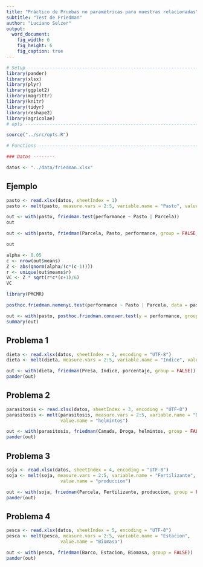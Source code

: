 ```yaml
---
title: "Práctico de Pruebas no paramétricas para muestras relacionadas""
subtitle: "Test de Friedman"
author: "Luciano Selzer"
output: 
  word_document:
    fig_width: 6
    fig_height: 6
    fig_caption: true
---
```



```r
# Setup -------------------------------------------------------------------
library(pander)
library(xlsx)
library(plyr)
library(ggplot2)
library(magrittr)
library(knitr)
library(tidyr)
library(reshape2)
library(agricolae)
# opts --------------------------------------------------------------------

source("../src/opts.R")

# Functions ---------------------------------------------------------------

### Datos --------

datos <- "../data/friedman.xlsx"
```


## Ejemplo

```r
pasto <- read.xlsx(datos, sheetIndex = 1)
pasto <- melt(pasto, measure.vars = 2:5, variable.name = "Pasto", value.name = "performance")

out <- with(pasto, friedman.test(performance ~ Pasto | Parcela))
out


```
```r
out <- with(pasto, friedman(Parcela, Pasto, performance, group = FALSE, console = TRUE))

```
```r
out
```
```r
alpha <- 0.05
c <- nrow(out$means)
Z <- abs(qnorm(alpha/(c*(c-1))))
r <- unique(out$means$r)
VC <- Z * sqrt(r*c*(c+1)/6)
VC
```
```r
library(PMCMR)

posthoc.friedman.nemenyi.test(performance ~ Pasto | Parcela, data = pasto)
```
```r
out <- with(pasto, posthoc.friedman.conover.test(y = performance, groups = Pasto, blocks =  Parcela, p.adjust.method = "bonf"))
summary(out)
```

## Problema 1

```r
dieta <- read.xlsx(datos, sheetIndex = 2, encoding = "UTF-8")
dieta <- melt(dieta, measure.vars = 2:5, variable.name = "Indice", value.name = "porcentaje")

out <- with(dieta, friedman(Presa, Indice, porcentaje, group = FALSE))
pander(out)
```

## Problema 2

```r
parasitosis <- read.xlsx(datos, sheetIndex = 3, encoding = "UTF-8")
parasitosis <- melt(parasitosis, measure.vars = 2:5, variable.name = "Droga",
                    value.name = "helmintos")

out <- with(parasitosis, friedman(Camada, Droga, helmintos, group = FALSE))
pander(out)
```

## Problema 3

```r
soja <- read.xlsx(datos, sheetIndex = 4, encoding = "UTF-8")
soja <- melt(soja, measure.vars = 2:5, variable.name = "Fertilizante",
                    value.name = "produccion")

out <- with(soja, friedman(Parcela, Fertilizante, produccion, group = FALSE))
pander(out)
```

## Problema 4

```r
pesca <- read.xlsx(datos, sheetIndex = 5, encoding = "UTF-8")
pesca <- melt(pesca, measure.vars = 2:5, variable.name = "Estacion",
                    value.name = "Biomasa")

out <- with(pesca, friedman(Barco, Estacion, Biomasa, group = FALSE))
pander(out)
```
